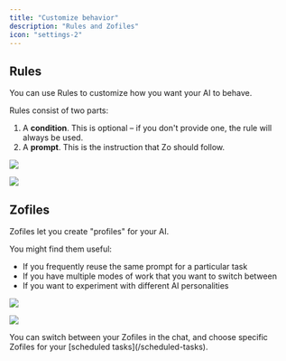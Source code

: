 ```yaml
---
title: "Customize behavior"
description: "Rules and Zofiles"
icon: "settings-2"
---
```


## Rules

You can use Rules to customize how you want your AI to behave.

Rules consist of two parts:

1. A **condition**. This is optional – if you don't provide one, the rule will always be used.
2. A **prompt**. This is the instruction that Zo should follow.

<Frame>
  <img
    className="block dark:hidden"
    src="/screenshots/rules-light.png"
  />

  <img
    className="hidden dark:block"
    src="/screenshots/rules-dark.png"
  />
</Frame>

## Zofiles

Zofiles let you create "profiles" for your AI.

You might find them useful:

- If you frequently reuse the same prompt for a particular task
- If you have multiple modes of work that you want to switch between
- If you want to experiment with different AI personalities

<Frame>
  <img
    className="block dark:hidden"
    src="/screenshots/zofile-light.png"
  />

  <img
    className="hidden dark:block"
    src="/screenshots/zofile-dark.png"
  />
</Frame>

<Info>
  You can switch between your Zofiles in the chat, and choose specific Zofiles for your [scheduled
  tasks](/scheduled-tasks).
</Info>
